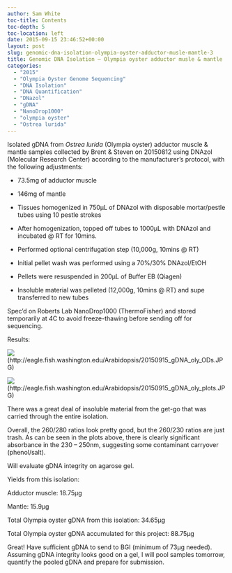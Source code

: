```yaml
---
author: Sam White
toc-title: Contents
toc-depth: 5
toc-location: left
date: 2015-09-15 23:46:52+00:00
layout: post
slug: genomic-dna-isolation-olympia-oyster-adductor-musle-mantle-3
title: Genomic DNA Isolation – Olympia oyster adductor musle & mantle
categories:
  - "2015"
  - "Olympia Oyster Genome Sequencing"
  - "DNA Isolation"
  - "DNA Quantification"
  - "DNazol"
  - "gDNA"
  - "NanoDrop1000"
  - "olympia oyster"
  - "Ostrea lurida"
---
```


Isolated gDNA from _Ostrea lurida_ (Olympia oyster) adductor muscle & mantle samples collected by Brent & Steven on 20150812 using DNAzol (Molecular Research Center) according to the manufacturer’s protocol, with the following adjustments:




    
  * 73.5mg of adductor muscle

    
  * 146mg of mantle

    
  * Tissues homogenized in 750μL of DNAzol with disposable mortar/pestle tubes using 10 pestle strokes

    
  * After homogenization, topped off tubes to 1000μL with DNAzol and incubated @ RT for 10mins.

    
  * Performed optional centrifugation step (10,000g, 10mins @ RT)

    
  * Initial pellet wash was performed using a 70%/30% DNAzol/EtOH

    
  * Pellets were resuspended in 200μL of Buffer EB (Qiagen)

    
  * Insoluble material was pelleted (12,000g, 10mins @ RT) and supe transferred to new tubes



Spec’d on Roberts Lab NanoDrop1000 (ThermoFisher) and stored temporarily at 4C to avoid freeze-thawing before sending off for sequencing.



Results:

![](https://eagle.fish.washington.edu/Arabidopsis/20150915_gDNA_oly_ODs.JPG)(http://eagle.fish.washington.edu/Arabidopsis/20150915_gDNA_oly_ODs.JPG)



![](https://eagle.fish.washington.edu/Arabidopsis/20150915_gDNA_oly_plots.JPG)(http://eagle.fish.washington.edu/Arabidopsis/20150915_gDNA_oly_plots.JPG)



There was a great deal of insoluble material from the get-go that was carried through the entire isolation.

Overall, the 260/280 ratios look pretty good, but the 260/230 ratios are just trash. As can be seen in the plots above, there is clearly significant absorbance in the 230 – 250nm, suggesting some contaminant carryover (phenol/salt).

Will evaluate gDNA integrity on agarose gel.



Yields from this isolation:

Adductor muscle: 18.75μg

Mantle: 15.9μg



Total Olympia oyster gDNA from this isolation: 34.65μg



Total Olympia oyster gDNA accumulated for this project: 88.75μg



Great! Have sufficient gDNA to send to BGI (minimum of 73μg needed). Assuming gDNA integrity looks good on a gel, I will pool samples tomorrow, quantify the pooled gDNA and prepare for submission.
